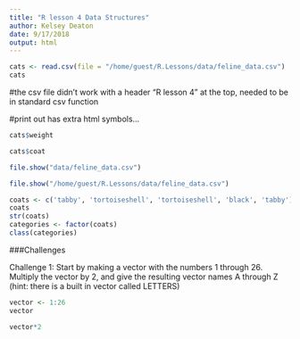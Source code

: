 ```yaml
---
title: "R lesson 4 Data Structures"
author: Kelsey Deaton
date: 9/17/2018
output: html
---
```


```r
cats <- read.csv(file = "/home/guest/R.Lessons/data/feline_data.csv")
cats

```

#the csv file didn't work with a header "R lesson 4" at the top, needed to be in standard csv function

#print out has extra html symbols...

```r
cats$weight
```

```r
cats$coat
```

```r
file.show("data/feline_data.csv")
```
```r
file.show("/home/guest/R.Lessons/data/feline_data.csv")
```

```r
coats <- c('tabby', 'tortoiseshell', 'tortoiseshell', 'black', 'tabby')
coats
str(coats)
categories <- factor(coats)
class(categories)
```


###Challenges

Challenge 1: Start by making a vector with the numbers 1 through 26. Multiply the vector by 2, and give the resulting vector names A through Z (hint: there is a built in vector called LETTERS)

```r
vector <- 1:26
vector

```

```r
vector*2
```

